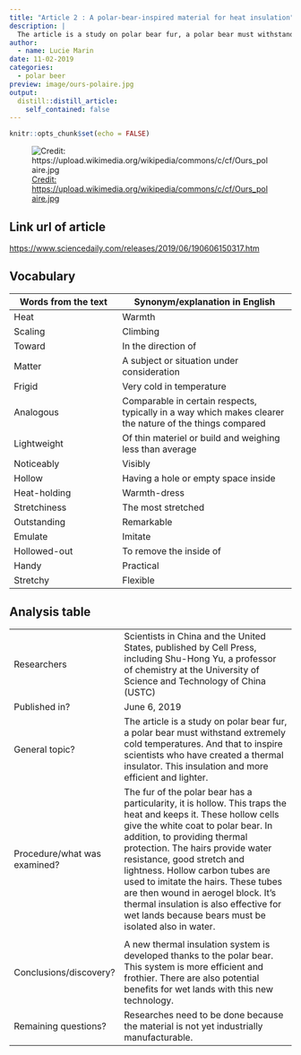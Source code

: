 ```yaml
---
title: "Article 2 : A polar-bear-inspired material for heat insulation"
description: |
  The article is a study on polar bear fur, a polar bear must withstand extremely cold temperatures. And that to inspire scientists who have created a thermal insulator. This insulation and more efficient and lighter.
author:
  - name: Lucie Marin
date: 11-02-2019
categories:
  - polar beer
preview: image/ours-polaire.jpg
output:
  distill::distill_article:
    self_contained: false
---
```


```r
knitr::opts_chunk$set(echo = FALSE)
```

![ [Credit: https://upload.wikimedia.org/wikipedia/commons/c/cf/Ours_polaire.jpg ]() ](image/ours-polaire.jpg)

## Link url of article

<https://www.sciencedaily.com/releases/2019/06/190606150317.htm>

## Vocabulary 

| Words from the text | Synonym/explanation in English |
| ------------------- | ------------------------------ |
| Heat              | Warmth                |
| Scaling              | Climbing                |
| Toward              | In the direction of                |
| Matter              | A subject or situation under consideration                |
| Frigid              | Very cold in temperature                |
| Analogous              | Comparable in certain respects, typically in a way which makes clearer the nature of the things compared                |
| Lightweight              | Of thin materiel or build and weighing less than average                |
| Noticeably              | Visibly                |
| Hollow              | Having a hole or empty space inside                |
| Heat-holding              | Warmth-dress                |
| Stretchiness              | The most stretched                |
| Outstanding              | Remarkable                |
| Emulate              | Imitate                |
| Hollowed-out              | To remove the inside of                |
| Handy              | Practical                |
| Stretchy              | Flexible                |

## Analysis table 

|                              |                                                                     |
| ---------------------------- | ------------------------------------------------------------------- |
| Researchers                  | Scientists in China and the United States, published by Cell Press, including Shu-Hong Yu, a professor of chemistry at the University of Science and Technology of China (USTC)                   |
| Published in?                | June 6, 2019                                                     |
| General topic?               | The article is a study on polar bear fur, a polar bear must withstand extremely cold temperatures. And that to inspire scientists who have created a thermal insulator. This insulation and more efficient and lighter.                     |
| Procedure/what was examined? | The fur of the polar bear has a particularity, it is hollow. This traps the heat and keeps it. These hollow cells give the white coat to polar bear. In addition, to providing thermal protection. The hairs provide water resistance, good stretch and lightness. Hollow carbon tubes are used to imitate the hairs. These tubes are then wound in aerogel block.    It's thermal insulation is also effective for wet lands because bears must be isolated also in water.
                   |
| Conclusions/discovery?       | A new thermal insulation system is developed thanks to the polar bear. This system is more efficient and frothier. There are also potential benefits for wet lands with this new technology.           |
| Remaining questions?         | Researches need to be done because the material is not yet industrially manufacturable.        |


